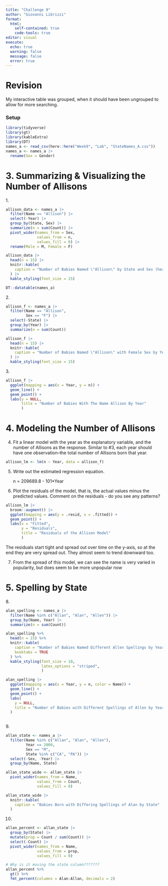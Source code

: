 ```yaml
---
title: "Challenge 9"
author: "Giovanni Librizzi"
format: 
  html: 
    self-contained: true
    code-tools: true
editor: visual
execute: 
  echo: true
  warning: false
  message: false
  error: true
---
```


# Revision

My interactive table was grouped, when it should have been ungrouped to allow for more searching.

### Setup

```r
library(tidyverse)
library(gt)
library(kableExtra)
library(DT)
names_a <- read_csv(here::here("Week9", "Lab", "StateNames_A.csv"))
names_a <- names_a |>
  rename(Sex = Gender)
```

# 3. Summarizing & Visualizing the Number of Allisons

1\.

```r
allison_data <- names_a |>
  filter(Name == "Allison") |>
  select(-Year) |>
  group_by(State, Sex) |>
  summarize(n = sum(Count)) |>
  pivot_wider(names_from = Sex,
              values_from = n,
              values_fill = 0) |>
  rename(Male = M, Female = F)

allison_data |>
  head(n = 15) |>
  knitr::kable(
    caption = "Number of Babies Named \"Allison\" by State and Sex (head=15)"
  ) |>
  kable_styling(font_size = 15)

DT::datatable(names_a)
```

2\.

```r
allison_f <- names_a |>
  filter(Name == "Allison", 
         Sex == "F") |>
  select(-State) |>
  group_by(Year) |>
  summarize(n = sum(Count))

allison_f |>
  head(n = 15) |>
  knitr::kable(
    caption = "Number of Babies Named \"Allison\" with Female Sex by Year (head=15)"
  ) |>
  kable_styling(font_size = 15)
```

3\.

```r
allison_f |>
  ggplot(mapping = aes(x = Year, y = n)) +
  geom_line() +
  geom_point() +
  labs(y = NULL,
       title = "Number of Babies With The Name Allison By Year"
       )

```

# 4. Modeling the Number of Allisons

4.  Fit a linear model with the year as the explanatory variable, and the number of Allisons as the response. Similar to #3, each year should have one observation--the total number of Allisons born that year.

```r
allison_lm <- lm(n ~ Year, data = allison_f)
```

5.  Write out the estimated regression equation.

    n = 209689.8 - 101\*Year

<!-- -->

6.  Plot the residuals of the model, that is, the actual values minus the predicted values. Comment on the residuals - do you see any patterns?

```r
allison_lm |>
  broom::augment() |>
  ggplot(mapping = aes(y = .resid, x = .fitted)) +
  geom_point() +
  labs(x = "Fitted",
       y = "Residuals",
       title = "Residuals of the Allison Model"
       )
```

The residuals start tight and spread out over time on the y-axis, so at the end they are very spread out. They almost seem to trend downward too.

7.  From the spread of this model, we can see the name is very varied in popularity, but does seem to be more unpopular now

# 5. Spelling by State

8\.

```r
alan_spelling <- names_a |>
  filter(Name %in% c("Allan", "Alan", "Allen")) |>
  group_by(Name, Year) |>
  summarize(n = sum(Count))

alan_spelling %>%
  head(n = 15) %>%
  knitr::kable(
    caption = "Number of Babies Named Different Allen Spellings by Year (head=15)",
    booktabs = TRUE
  ) %>%
  kable_styling(font_size = 10,
                latex_options = "striped",
                )
```

```r
alan_spelling |>
  ggplot(mapping = aes(x = Year, y = n, color = Name)) +
  geom_line() +
  geom_point() +
  labs(
    y = NULL,
    title = "Number of Babies with Different Spellings of Allen by Year"
  )
  
```

9\.

```r
allan_state <- names_a |>
  filter(Name %in% c("Allan", "Alan", "Allen"),
         Year == 2000,
         Sex == "M",
         State %in% c("CA", "PA")) |>
  select(-Sex, -Year) |>
  group_by(Name, State) 

allan_state_wide <- allan_state |>
  pivot_wider(names_from = Name,
              values_from = Count,
              values_fill = 0)

allan_state_wide |>
  knitr::kable(
    caption = "Babies Born with Differing Spellings of Alan by State"
  )
```

10. 

```r
allan_percent <- allan_state |>
  group_by(State) |>
  mutate(prop = Count / sum(Count)) |>
  select(-Count) |>
  pivot_wider(names_from = Name,
              values_from = prop,
              values_fill = 0)

# Why is it moving the state column??????? 
allan_percent %>%
  gt() %>%
  fmt_percent(columns = Alan:Allan, decimals = 2)
```
